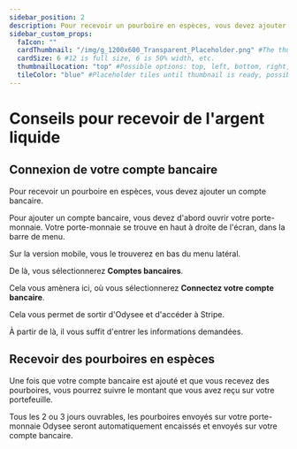 ---
sidebar_position: 2
description: Pour recevoir un pourboire en espèces, vous devez ajouter un compte bancaire.
sidebar_custom_props:
  faIcon: ""
  cardThumbnail: "/img/g_1200x600_Transparent_Placeholder.png" #The thumbnail on the category card.
  cardSize: 6 #12 is full size, 6 is 50% width, etc.
  thumbnailLocation: "top" #Possible options: top, left, bottom, right, none
  tileColor: "blue" #Placeholder tiles until thumbnail is ready, possible options: blue, cream, darkpurple, lightpurple, mauve, orange, pink, none
---

# Conseils pour recevoir de l'argent liquide

## Connexion de votre compte bancaire

Pour recevoir un pourboire en espèces, vous devez ajouter un compte bancaire.

Pour ajouter un compte bancaire, vous devez d'abord ouvrir votre porte-monnaie. Votre porte-monnaie se trouve en haut à droite de l'écran, dans la barre de menu.

Sur la version mobile, vous le trouverez en bas du menu latéral.

De là, vous sélectionnerez **Comptes bancaires**.

Cela vous amènera ici, où vous sélectionnerez **Connectez votre compte bancaire**.

Cela vous permet de sortir d'Odysee et d'accéder à Stripe.

À partir de là, il vous suffit d'entrer les informations demandées.

## Recevoir des pourboires en espèces

Une fois que votre compte bancaire est ajouté et que vous recevez des pourboires, vous pourrez suivre le montant que vous avez reçu sur votre portefeuille.

Tous les 2 ou 3 jours ouvrables, les pourboires envoyés sur votre porte-monnaie Odysee seront automatiquement encaissés et envoyés sur votre compte bancaire.
